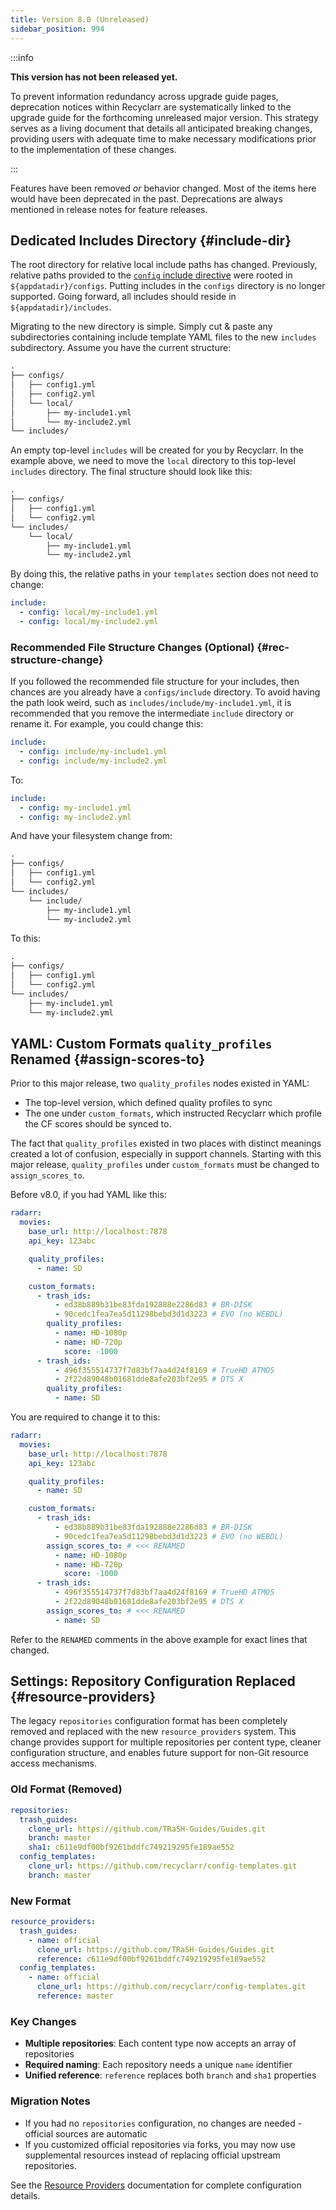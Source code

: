 ```yaml
---
title: Version 8.0 (Unreleased)
sidebar_position: 994
---
```


:::info

**This version has not been released yet.**

To prevent information redundancy across upgrade guide pages, deprecation notices within Recyclarr
are systematically linked to the upgrade guide for the forthcoming unreleased major version. This
strategy serves as a living document that details all anticipated breaking changes, providing users
with adequate time to make necessary modifications prior to the implementation of these changes.

:::

Features have been removed *or* behavior changed. Most of the items here would have been deprecated
in the past. Deprecations are always mentioned in release notes for feature releases.

## Dedicated Includes Directory {#include-dir}

The root directory for relative local include paths has changed. Previously, relative paths provided
to the [`config` include directive](../yaml/config-reference/include.mdx#config) were rooted in
`${appdatadir}/configs`. Putting includes in the `configs` directory is no longer supported. Going
forward, all includes should reside in `${appdatadir}/includes`.

Migrating to the new directory is simple. Simply cut & paste any subdirectories containing include
template YAML files to the new `includes` subdirectory. Assume you have the current structure:

```txt
.
├── configs/
│   ├── config1.yml
│   ├── config2.yml
│   └── local/
│       ├── my-include1.yml
│       └── my-include2.yml
└── includes/
```

An empty top-level `includes` will be created for you by Recyclarr. In the example above, we need to
move the `local` directory to this top-level `includes` directory. The final structure should look
like this:

```txt
.
├── configs/
│   ├── config1.yml
│   └── config2.yml
└── includes/
    └── local/
        ├── my-include1.yml
        └── my-include2.yml
```

By doing this, the relative paths in your `templates` section does not need to change:

```yml
include:
  - config: local/my-include1.yml
  - config: local/my-include2.yml
```

### Recommended File Structure Changes (Optional) {#rec-structure-change}

If you followed the recommended file structure for your includes, then chances are you already have
a `configs/include` directory. To avoid having the path look weird, such as
`includes/include/my-include1.yml`, it is recommended that you remove the intermediate `include`
directory or rename it. For example, you could change this:

```yml
include:
  - config: include/my-include1.yml
  - config: include/my-include2.yml
```

To:

```yml
include:
  - config: my-include1.yml
  - config: my-include2.yml
```

And have your filesystem change from:

```txt
.
├── configs/
│   ├── config1.yml
│   └── config2.yml
└── includes/
    └── include/
        ├── my-include1.yml
        └── my-include2.yml
```

To this:

```txt
.
├── configs/
│   ├── config1.yml
│   └── config2.yml
└── includes/
    ├── my-include1.yml
    └── my-include2.yml
```

## YAML: Custom Formats `quality_profiles` Renamed {#assign-scores-to}

Prior to this major release, two `quality_profiles` nodes existed in YAML:

- The top-level version, which defined quality profiles to sync
- The one under `custom_formats`, which instructed Recyclarr which profile the CF scores should be
  synced to.

The fact that `quality_profiles` existed in two places with distinct meanings created a lot of
confusion, especially in support channels. Starting with this major release, `quality_profiles`
under `custom_formats` must be changed to `assign_scores_to`.

Before v8.0, if you had YAML like this:

```yml
radarr:
  movies:
    base_url: http://localhost:7878
    api_key: 123abc

    quality_profiles:
      - name: SD

    custom_formats:
      - trash_ids:
          - ed38b889b31be83fda192888e2286d83 # BR-DISK
          - 90cedc1fea7ea5d11298bebd3d1d3223 # EVO (no WEBDL)
        quality_profiles:
          - name: HD-1080p
          - name: HD-720p
            score: -1000
      - trash_ids:
          - 496f355514737f7d83bf7aa4d24f8169 # TrueHD ATMOS
          - 2f22d89048b01681dde8afe203bf2e95 # DTS X
        quality_profiles:
          - name: SD
```

You are required to change it to this:

```yml
radarr:
  movies:
    base_url: http://localhost:7878
    api_key: 123abc

    quality_profiles:
      - name: SD

    custom_formats:
      - trash_ids:
          - ed38b889b31be83fda192888e2286d83 # BR-DISK
          - 90cedc1fea7ea5d11298bebd3d1d3223 # EVO (no WEBDL)
        assign_scores_to: # <<< RENAMED
          - name: HD-1080p
          - name: HD-720p
            score: -1000
      - trash_ids:
          - 496f355514737f7d83bf7aa4d24f8169 # TrueHD ATMOS
          - 2f22d89048b01681dde8afe203bf2e95 # DTS X
        assign_scores_to: # <<< RENAMED
          - name: SD
```

Refer to the `RENAMED` comments in the above example for exact lines that changed.

## Settings: Repository Configuration Replaced {#resource-providers}

The legacy `repositories` configuration format has been completely removed and replaced with the new
`resource_providers` system. This change provides support for multiple repositories per content
type, cleaner configuration structure, and enables future support for non-Git resource access
mechanisms.

### Old Format (Removed)

```yml
repositories:
  trash_guides:
    clone_url: https://github.com/TRaSH-Guides/Guides.git
    branch: master
    sha1: c611e9df00bf9261bddfc749219295fe189ae552
  config_templates:
    clone_url: https://github.com/recyclarr/config-templates.git
    branch: master
```

### New Format

```yml
resource_providers:
  trash_guides:
    - name: official
      clone_url: https://github.com/TRaSH-Guides/Guides.git
      reference: c611e9df00bf9261bddfc749219295fe189ae552
  config_templates:
    - name: official
      clone_url: https://github.com/recyclarr/config-templates.git
      reference: master
```

### Key Changes

- **Multiple repositories**: Each content type now accepts an array of repositories
- **Required naming**: Each repository needs a unique `name` identifier
- **Unified reference**: `reference` replaces both `branch` and `sha1` properties

### Migration Notes

- If you had no `repositories` configuration, no changes are needed - official sources are automatic
- If you customized official repositories via forks, you may now use supplemental resources instead
  of replacing official upstream repositories.

See the [Resource Providers](../yaml/settings-reference/resource-providers.mdx) documentation for
complete configuration details.
